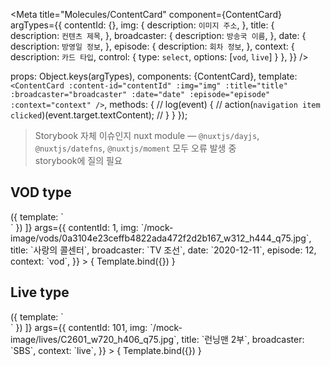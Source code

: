 
<Meta
  title="Molecules/ContentCard"
  component={ContentCard}
  argTypes={{
    contentId: {},
    img: {
      description: `이미지 주소`,
    },
    title: {
      description: `컨텐츠 제목`,
    },
    broadcaster: {
      description: `방송국 이름`,
    },
    date: {
      description: `방영일 정보`,
    },
    episode: {
      description: `회차 정보`,
    },
    context: {
      description: `카드 타입`,
      control: {
        type: `select`,
        options: [`vod`, `live`]
      }
    },
  }}
/>

  props: Object.keys(argTypes),
  components: {ContentCard},
  template: `
    <ContentCard
      :content-id="contentId"
      :img="img"
      :title="title"
      :broadcaster="broadcaster"
      :date="date"
      :episode="episode"
      :context="context"
    />
  `,
  methods: {
    // log(event) {
    //   action(`navigation item clicked`)(event.target.textContent);
    // }
  }
});


> Storybook 자체 이슈인지 nuxt module — `@nuxtjs/dayjs`, `@nuxtjs/datefns`, `@nuxtjs/moment` 모두 오류 발생 중  
> storybook에 질의 필요

## VOD type

<Canvas>
  <Story
    name="VOD Type"
    parameters={{
      backgrounds: {
        default: 'content',
      },
    }}
    decorators={[
      () => ({ template: `<div style="width: 240px;"><story /></div>` })
    ]}
    args={{
      contentId: 1,
      img: `/mock-image/vods/0a3104e23ceffb4822ada472f2d2b167_w312_h444_q75.jpg`,
      title: `사랑의 콜센터`,
      broadcaster: `TV 조선`,
      date: `2020-12-11`,
      episode: 12,
      context: `vod`,
    }}
  >
    { Template.bind({}) }
  </Story>
</Canvas>

<ArgsTable story="VOD Type" />



## Live type

<Canvas>
  <Story
    name="Live Type"
    parameters={{
      backgrounds: {
        default: 'content',
      },
    }}
    decorators={[
      () => ({ template: `<div style="width: 240px;"><story /></div>` })
    ]}
    args={{
      contentId: 101,
      img: `/mock-image/lives/C2601_w720_h406_q75.jpg`,
      title: `런닝맨 2부`,
      broadcaster: `SBS`,
      context: `live`,
    }}
  >
    { Template.bind({}) }
  </Story>
</Canvas>

<ArgsTable story="Live Type" />
